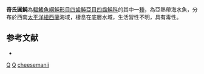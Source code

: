 {{Speciesbox
| genus = Sphoeroides
| species = cheesemanii
| status = NE
| status_system = IUCN3.1 
| authority = [[Clarke|Clarke]], 1897
| synonyms = *''Tetrodon cheesemanii,Clarke, 1897''
*''Lagocephalus cheesemanii,Clarke, 1897''
}}
'''奇氏圓魨'''為[[輻鰭魚綱|輻鰭魚綱]][[魨形目|魨形目]][[四齒魨亞目|四齒魨亞目]][[四齒魨科|四齒魨科]]的其中一[[種|種]]，為亞熱帶海水魚，分布於西南[[太平洋|太平洋]][[紐西蘭|紐西蘭]]海域，棲息在底層水域，生活習性不明，具有毒性。

==参考文献==
*{{FishBase_species|genus=Sphoeroides|species=cheesemanii|year=2014|month=3}}

{{Taxonbar}}

[[Category:1897年描述的鱼类|Q]]
[[Category:有毒魚類|Q]]
[[Category:圓魨屬|cheesemanii]]


{{魚類小作品}}